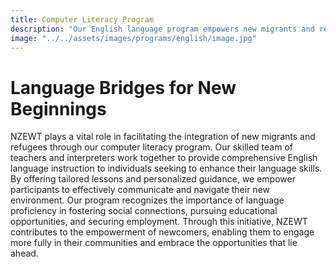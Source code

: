 ```yaml
---
title: Computer Literacy Program
description: "Our English language program empowers new migrants and refugees with tailored instruction, aiding their integration and community engagement."
image: "../../assets/images/programs/english/image.jpg"
---
```


# Language Bridges for New Beginnings

NZEWT plays a vital role in facilitating the integration of new migrants and refugees through our computer literacy program. Our skilled team of teachers and interpreters work together to provide comprehensive English language instruction to individuals seeking to enhance their language skills. By offering tailored lessons and personalized guidance, we empower participants to effectively communicate and navigate their new environment. Our program recognizes the importance of language proficiency in fostering social connections, pursuing educational opportunities, and securing employment. Through this initiative, NZEWT contributes to the empowerment of newcomers, enabling them to engage more fully in their communities and embrace the opportunities that lie ahead.
